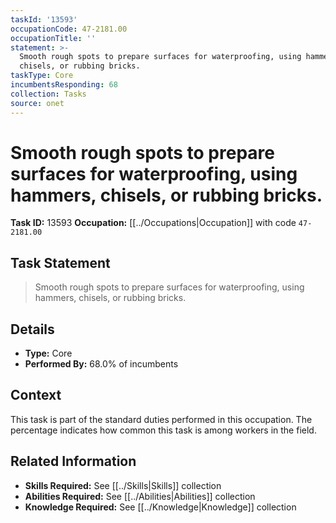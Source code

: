 ```yaml
---
taskId: '13593'
occupationCode: 47-2181.00
occupationTitle: ''
statement: >-
  Smooth rough spots to prepare surfaces for waterproofing, using hammers,
  chisels, or rubbing bricks.
taskType: Core
incumbentsResponding: 68
collection: Tasks
source: onet
---
```

# Smooth rough spots to prepare surfaces for waterproofing, using hammers, chisels, or rubbing bricks.

**Task ID:** 13593
**Occupation:** [[../Occupations|Occupation]] with code `47-2181.00`

## Task Statement

> Smooth rough spots to prepare surfaces for waterproofing, using hammers, chisels, or rubbing bricks.

## Details

- **Type:** Core
- **Performed By:** 68.0% of incumbents

## Context

This task is part of the standard duties performed in this occupation. The percentage indicates how common this task is among workers in the field.

## Related Information

- **Skills Required:** See [[../Skills|Skills]] collection
- **Abilities Required:** See [[../Abilities|Abilities]] collection
- **Knowledge Required:** See [[../Knowledge|Knowledge]] collection
